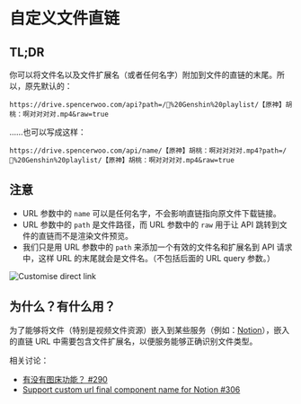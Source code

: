 # 自定义文件直链

## TL;DR

你可以将文件名以及文件扩展名（或者任何名字）附加到文件的直链的末尾。所以，原先默认的：

```
https://drive.spencerwoo.com/api?path=/🎻%20Genshin%20playlist/【原神】胡桃：啊对对对对.mp4&raw=true
```

……也可以写成这样：

```
https://drive.spencerwoo.com/api/name/【原神】胡桃：啊对对对对.mp4?path=/🎻%20Genshin%20playlist/【原神】胡桃：啊对对对对.mp4&raw=true
```

## 注意

- URL 参数中的 `name` 可以是任何名字，不会影响直链指向原文件下载链接。
- URL 参数中的 `path` 是文件路径，而 URL 参数中的 `raw` 用于让 API 跳转到文件的直链而不是渲染文件预览。
- 我们只是用 URL 参数中的 `path` 来添加一个有效的文件名和扩展名到 API 请求中，这样 URL 的末尾就会是文件名。（不包括后面的 URL query 参数。）

![Customise direct link](../_images/features/customise-direct-link.png)

## 为什么？有什么用？

为了能够将文件（特别是视频文件资源）嵌入到某些服务（例如：[Notion](https://notion.so)），嵌入的直链 URL 中需要包含文件扩展名，以便服务能够正确识别文件类型。

相关讨论：

- [有没有图床功能？ #290](https://github.com/spencerwooo/onedrive-vercel-index/discussions/290)
- [Support custom url final component name for Notion #306](https://github.com/spencerwooo/onedrive-vercel-index/pull/306)
